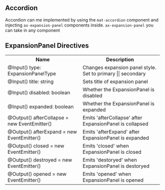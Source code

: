 
<Meta title="Wiki/Accordion" />

## Accordion

Accordion can me implemented by using the `mat-accordion` component and injecting `ax-expansion-panel` components inside.
`ax-expansion-panel` you can take in any component

## ExpansionPanel Directives

<table>
  <tr>
    <th>Name</th>
    <th>Description</th>
  </tr>
  <tr>
    <td>@Input() type: ExpansionPanelType</td>
    <td>Changes expansion panel style. Set to primary || secondary</td>
  </tr>
  <tr>
    <td>@Input() title: string</td>
    <td>Sets title of expansion panel</td>
  </tr>
  <tr>
    <td>@Input() disabled: boolean</td>
    <td>Whether the ExpansionPanel is disabled</td>
  </tr>
  <tr>
    <td>@Input() expanded: boolean</td>
    <td>Whether the ExpansionPanel is expanded</td>
  </tr>

  <tr>
    <td>@Output() afterCollapse = new EventEmitter()</td>
    <td>Emits 'afterCollapse' after ExpansionPanel is collapsed</td>
  </tr>
    <tr>
    <td>@Output() afterExpand = new EventEmitter()</td>
    <td>Emits 'afterExpand' after ExpansionPanel is expanded</td>
  </tr>
  <tr>
    <td>@Output() closed = new EventEmitter()</td>
    <td>Emits 'closed' when ExpansionPanel is closed</td>
  </tr>
  <tr>
    <td>@Output() destroyed = new EventEmitter()</td>
    <td>Emits 'destoryed' when ExpansionPanel is destoryed</td>
  </tr>
    <tr>
    <td>@Output() opened = new EventEmitter()</td>
    <td>Emits 'opened' when ExpansionPanel is opened</td>
  </tr>
</table>
